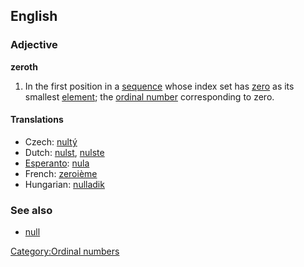 ==English==
===Adjective===
'''zeroth'''

#{{mathematics}} In the first position in a [[sequence]] whose index set has [[zero]] as its smallest [[element]]; the [[ordinal number]] corresponding to zero.

====Translations====

*Czech: [[nultý]]
*Dutch: [[nulst]], [[nulste]]
*[[Esperanto]]: [[nula]]
*French: [[zeroième]]
*Hungarian: [[nulladik]]

===See also===
*[[null]]

[[Category:Ordinal numbers]]